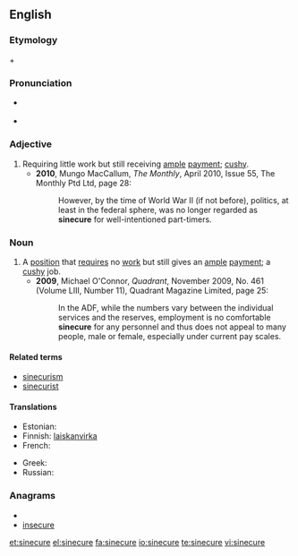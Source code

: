 {{wikipedia}}
==English==

===Etymology===
{{etyl|la}} {{term|sine||without|lang=la}} + {{term|cura|cūra|care|lang=la}}

===Pronunciation===
* {{a|UK}} {{IPA|/ˈsaɪ.nɪ.kjʊə/|/ˈsɪn.ɪ.kjʊə/}}
* {{a|US}} {{IPA|/ˈsaɪ.nə.kjʊɹ/|/ˈsɪn.ə.kjʊɹ/}}

===Adjective===
{{en-adj}}

# Requiring little work but still receiving [[ample]] [[payment]]; [[cushy]].
#* '''2010''', Mungo MacCallum, ''The Monthly'', April 2010, Issue 55, The Monthly Ptd Ltd, page 28:
#*: However, by the time of World War II (if not before), politics, at least in the federal sphere, was no longer regarded as '''sinecure''' for well-intentioned part-timers.

===Noun===
{{en-noun}}

# A [[position]] that [[require]]s no [[work]] but still gives an [[ample]] [[payment]]; a [[cushy]] job.
#* '''2009''', Michael O'Connor, ''Quadrant'', November 2009, No. 461 (Volume LIII, Number 11), Quadrant Magazine Limited, page 25:
#*: In the ADF, while the numbers vary between the individual services and the reserves, employment is no comfortable '''sinecure''' for any personnel and thus does not appeal to many people, male or female, especially under current pay scales.

====Related terms====
* [[sinecurism]]
* [[sinecurist]]

====Translations====
{{trans-top|a position that requires no work but still gives a payment}}
* Estonian: {{t|et|sinekuur}}
* Finnish: [[laiskanvirka]]
* French: {{t+|fr|sinécure}}
{{trans-mid}}
* Greek: {{t+|el|αργομισθία|f|tr=argomisthía}}
* Russian: {{t+|ru|синекура|f}}
{{trans-bottom}}

===Anagrams===
* {{alphagram|ceeinrsu}}
* [[insecure#English|insecure]]

[[et:sinecure]]
[[el:sinecure]]
[[fa:sinecure]]
[[io:sinecure]]
[[te:sinecure]]
[[vi:sinecure]]